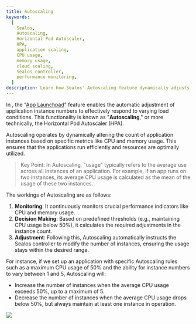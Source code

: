 ```yaml
---
title: Autoscaling
keywords:
  [
    Sealos,
    Autoscaling,
    Horizontal Pod Autoscaler,
    HPA,
    application scaling,
    CPU usage,
    memory usage,
    cloud scaling,
    Sealos controller,
    performance monitoring,
  ]
description: Learn how Sealos' Autoscaling feature dynamically adjusts application instances based on CPU and memory usage, ensuring optimal performance and resource utilization.
---
```



In <AppDashboardLink />, the "[App Launchpad](/guides/applaunchpad/applaunchpad.md)" feature enables the
automatic adjustment of application instance numbers to effectively respond to varying load conditions. This
functionality is known as "**Autoscaling**," or more technically, the Horizontal Pod Autoscaler (HPA).

Autoscaling operates by dynamically altering the count of application instances based on specific metrics like CPU and
memory usage. This ensures that the applications run efficiently and resources are optimally utilized.

> Key Point: In Autoscaling, "usage" typically refers to the average use across all instances of an application. For
> example, if an app runs on two instances, its average CPU usage is calculated as the mean of the usage of these two
> instances.

The workings of Autoscaling are as follows:

1. **Monitoring**: It continuously monitors crucial performance indicators like CPU and memory usage.
2. **Decision Making**: Based on predefined thresholds (e.g., maintaining CPU usage below 50%), it calculates the
   required adjustments in the instance count.
3. **Adjustment**: Following this, Autoscaling automatically instructs the Sealos controller to modify the number of
   instances, ensuring the usage stays within the desired range.

For instance, if we set up an application with specific Autoscaling rules such as a maximum CPU usage of 50% and the
ability for instance numbers to vary between 1 and 5, Autoscaling will:

- Increase the number of instances when the average CPU usage exceeds 50%, up to a maximum of 5.
- Decrease the number of instances when the average CPU usage drops below 50%, but always maintain at least one instance
  in operation.

![](./images/sealos-autoscale.png)
